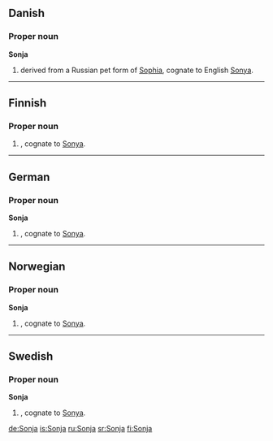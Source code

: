 ==Danish==

===Proper noun===
'''Sonja'''

# {{given name|female||da:}} derived from a Russian pet form of [[Sophia]], cognate to English [[Sonya]].

----

==Finnish==

===Proper noun===
{{fi-noun|Sonj|type=koira|proper=true}}

# {{given name|female||fi:}}, cognate to [[Sonya]].

----

==German==

===Proper noun===
'''Sonja'''

# {{given name|female||de:}}, cognate to [[Sonya]].

----

==Norwegian==

===Proper noun===
'''Sonja'''

# {{given name|female||no:}}, cognate to [[Sonya]].

----

==Swedish==

===Proper noun===
'''Sonja'''

# {{given name|female||sv:}}, cognate to [[Sonya]].

[[de:Sonja]]
[[is:Sonja]]
[[ru:Sonja]]
[[sr:Sonja]]
[[fi:Sonja]]